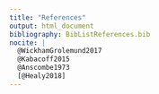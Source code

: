 ```yaml
---
title: "References"
output: html_document
bibliography: BibListReferences.bib
nocite: |
  @WickhamGrolemund2017
  @Kabacoff2015
  @Anscombe1973
  [@Healy2018]
---
```



<!-- Instructions begin here 

A report is written in plain English (Author, 2024) without using citationkey, such as [@author2024]. Is it possible to just print the references list?
    
Yes, nocite creates a Bibliography list.

Ensure to indent. Otherwise, it won't compile! 
Note that there is no need to sort the list, but
it would be easier to keep track if you do.
Unlike in-text citations, square brackets are not required.

Check the entry in html. Address any issues in Zotero. 
To convert to a Word file, use as below.

You can use the full path for the bib file.

---
title: "References"
output: word_document
bibliography: W:/path/Zotero/references.bib
nocite: |
  @WickhamGrolemund2017
  @Anscombe1973
  @Kabacoff2015
---

Need to use your own docx Ref template?
Must change the ref system style? See below.

---
title: "References"
output:
  word_document:
    reference_docx: Bib_Template.docx
bibliography: W:/path/Zotero/references.bib
csl: W:/path/Zotero/styles/apa.csl
nocite: |
  @WickhamGrolemund2017
  @Anscombe1973
  @Kabacoff2015
---

End of Instructions.

Hardcore semiautomation individuals can consider includetext field in Word. It has its own caveat, though!

-->
